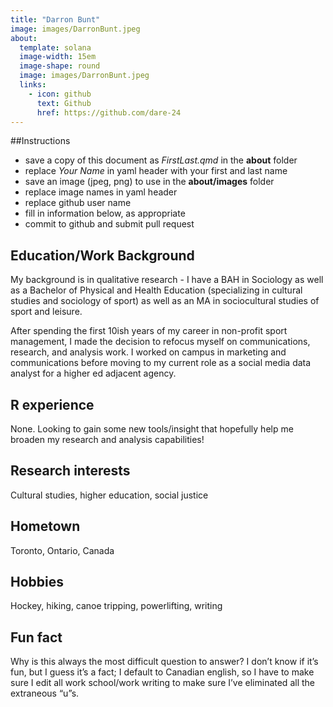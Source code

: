 ```yaml
---
title: "Darron Bunt"
image: images/DarronBunt.jpeg
about:
  template: solana
  image-width: 15em
  image-shape: round
  image: images/DarronBunt.jpeg
  links:
    - icon: github
      text: Github
      href: https://github.com/dare-24
---
```


##Instructions

  - save a copy of this document as *FirstLast.qmd* in the **about** folder
  - replace *Your Name* in yaml header with your first and last name
  - save an image (jpeg, png) to use in the **about/images** folder
  - replace image names in yaml header
  - replace github user name
  - fill in information below, as appropriate
  - commit to github and submit pull request

## Education/Work Background
My background is in qualitative research - I have a BAH in Sociology as well as a Bachelor of Physical and Health Education (specializing in cultural studies and sociology of sport) as well as an MA in sociocultural studies of sport and leisure. 

After spending the first 10ish years of my career in non-profit sport management, I made the decision to refocus myself on communications, research, and analysis work. I worked on campus in marketing and communications before moving to my current role as a social media data analyst for a higher ed adjacent agency. 

## R experience

None. Looking to gain some new tools/insight that hopefully help me broaden my research and analysis capabilities!

## Research interests

Cultural studies, higher education, social justice

## Hometown

Toronto, Ontario, Canada

## Hobbies

Hockey, hiking, canoe tripping, powerlifting, writing

## Fun fact

Why is this always the most difficult question to answer? I don't know if it's fun, but I guess it's a fact; I default to Canadian english, so I have to make sure I edit all work school/work writing to make sure I've eliminated all the extraneous "u"s.